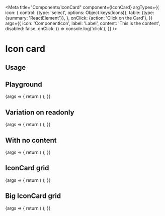 
<Meta
    title="Components/IconCard"
    component={IconCard}
    argTypes={{
        icon: {
            control: {type: 'select', options: Object.keys(Icons)},
            table: {type: {summary: 'ReactElement<IconProps>'}},
        },
        onClick: {action: 'Click on the Card'},
    }}
    args={{
        icon: 'ComponentIcon',
        label: 'Label',
        content: 'This is the content',
        disabled: false,
        onClick: () => console.log('click'),
    }}
/>

# Icon card

## Usage



## Playground

<Canvas>
    <Story name="Standard">
        {args => {
            return (
                <IconCardGrid>
                    <IconCard
                        {...args}
                        icon={React.createElement(Icons[args.icon])}
                    />
                </IconCardGrid>
            );
        }}
    </Story>
</Canvas>

<ArgsTable story="Standard" />

## Variation on readonly

<Canvas>
    <Story name="Readonly">
        {args => {
            return (
                <IconCardGrid>
                    <IconCard
                        {...args}
                        icon={React.createElement(Icons[args.icon])}
                        disabled={true}
                    />
                </IconCardGrid>
            );
        }}
    </Story>
</Canvas>

## With no content

<Canvas>
    <Story name="With no content">
        {args => {
            return (
                <IconCardGrid>
                    <IconCard
                        icon={React.createElement(Icons[args.icon])}
                        label={'Label'}
                    />
                </IconCardGrid>
            );
        }}
    </Story>
</Canvas>

## IconCard grid

<Canvas>
    <Story name="IconCard grid">
        {args => {
            return (
                <IconCardGrid>
                    <IconCard
                        icon={React.createElement(Icons[args.icon])}
                        label={'Label'}
                        content={'Content'}
                    />
                    <IconCard
                        icon={React.createElement(Icons[args.icon])}
                        label={'Label Label Label Label Label Label Label Label Label'}
                        content={'Content Content Content Content Content Content Content Content Content Content Content Content Content Content Content Content '}
                    />
                    <IconCard
                        icon={React.createElement(Icons[args.icon])}
                        label={'Label'}
                        content={'Content'}
                    />
                    <IconCard
                        icon={React.createElement(Icons[args.icon])}
                        label={'Label'}
                        content={'Content'}
                    />
                    <IconCard
                        icon={React.createElement(Icons[args.icon])}
                        label={'Label'}
                        content={'Content'}
                    />
                </IconCardGrid>
            );
        }}
    </Story>
</Canvas>

## Big IconCard grid

<Canvas>
    <Story name="Big IconCard grid">
        {args => {
            return (
                <IconCardGrid size={'big'} style={{marginRight: 0}}>
                    <IconCard
                        icon={React.createElement(Icons[args.icon])}
                        label={'Label'}
                        content={'Content'}
                    />
                    <IconCard
                        icon={React.createElement(Icons[args.icon])}
                        label={'Label Label Label Label Label Label Label Label Label'}
                        content={'Content Content Content Content Content Content Content Content Content Content Content Content Content Content Content Content '}
                    />
                    <IconCard
                        icon={React.createElement(Icons[args.icon])}
                        label={'Label'}
                        content={'Content'}
                    />
                    <IconCard
                        icon={React.createElement(Icons[args.icon])}
                        label={'Label'}
                        content={'Content'}
                    />
                    <IconCard
                        icon={React.createElement(Icons[args.icon])}
                        label={'Label'}
                        content={'Content'}
                    />
                </IconCardGrid>
            );
        }}
    </Story>
</Canvas>
